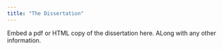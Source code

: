 ```yaml
---
title: "The Dissertation"
---
```


Embed a pdf or HTML copy of the dissertation here. ALong with any other information.

